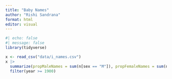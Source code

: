 ```yaml
---
title: "Baby Names"
author: "Rishi Sandrana"
format: html
editor: visual
---
```

```r
#| echo: false
#| message: false
library(tidyverse)
```

```r
x <- read_csv("data/i_names.csv")
x |>
  summarize(propMaleNames = sum(n[sex == "M"]), propFemaleNames = sum(n[sex == "F"]), .by = year) |>
  filter(year >= 1900)
```

